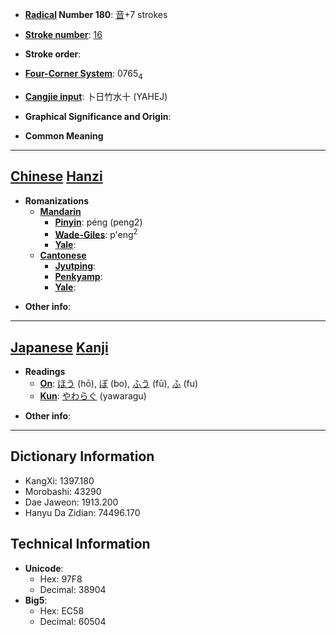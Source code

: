 * '''[[Wiktionary:Chinese radical index| Radical]] Number 180''': [[Wiktionary:Chinese radical index 音|音]]+7 strokes

* '''[[Wiktionary:Chinese total strokes index|Stroke number]]''': [[Wiktionary:Chinese total strokes index 16|16]]

* '''Stroke order''': 

* '''[[Wiktionary:Chinese four corner index|Four-Corner System]]''': 0765<sub>4</sub>

* '''[[Wiktionary:Chinese Cangjie index|Cangjie input]]''': 卜日竹水十 (YAHEJ)

* '''Graphical Significance and Origin''': 

* '''Common Meaning'''

----

== [[Chinese]] [[Hanzi]] ==

* '''Romanizations'''
** '''[[Mandarin]]'''
*** '''[[Pinyin]]''': péng (peng2)
*** '''[[Wade-Giles]]''': p'eng<sup>2</sup>
*** '''[[Yale]]''': 
** '''[[Cantonese]]'''
*** '''[[Jyutping]]''':
*** '''[[Penkyamp]]''': 
*** '''[[Yale]]''': 

* '''Other info''': 

----

== [[Japanese]] [[Kanji]] ==

* '''Readings'''
** '''[[On]]''': [[ほう]] (hō), [[ぼ]] (bo), [[ふう]] (fū), [[ふ]] (fu)
** '''[[Kun]]''': [[やわらぐ]] (yawaragu)

* '''Other info''':  

----

== Dictionary Information ==

* KangXi: 1397.180
* Morobashi: 43290
* Dae Jaweon: 1913.200
* Hanyu Da Zidian: 74496.170

== Technical Information ==

* '''Unicode''':
** Hex: 97F8
** Decimal: 38904
* '''Big5''':
** Hex: EC58
** Decimal: 60504
